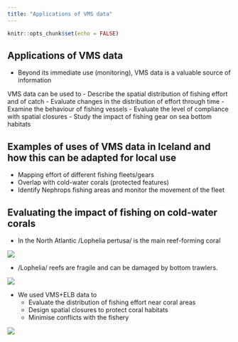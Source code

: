 ```yaml
---
title: "Applications of VMS data"
---
```


```r
knitr::opts_chunk$set(echo = FALSE)
```

## Applications of VMS data

- Beyond its immediate use (monitoring), VMS data is a valuable source of information

VMS data can be used to
- Describe the spatial distribution of fishing effort and of catch
- Evaluate changes in the distribution of effort through time
- Examine the behaviour of fishing vessels
- Evaluate the level of compliance with spatial closures
- Study the impact of fishing gear on sea bottom habitats

## Examples of uses of VMS data in Iceland and how this can be adapted for local use
   - Mapping effort of different fishing fleets/gears
   - Overlap with cold-water corals (protected features)
   - Identify Nephrops fishing areas and monitor the movement of the fleet

## Evaluating the impact of fishing on cold-water corals
- In the North Atlantic /Lophelia pertusa/ is the main reef-forming coral

![](./images/lophelia.jpg)

- /Lophelia/ reefs are fragile and can be damaged by bottom trawlers.

![](./images/marks.jpg)

- We used VMS+ELB data to
  - Evaluate the distribution of fishing effort near coral areas
  - Design spatial closures to protect coral habitats
  - Minimise conflicts with the fishery

![](./images/lonsdjup.png)
